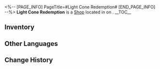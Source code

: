 <%-- [PAGE_INFO]
PageTitle=#Light Cone Redemption#
[END_PAGE_INFO] --%>
{{Stub}}
{{Location Infobox
|title    = {{Icon/White|Icon Shop Starlight Exchange.png}} Light Cone Redemption
|image    = Shop Light Cone Redemption.png
|type     = Shop
|world    = <!--to be added-->
|region   = 
|area     = <!--to be added-->
|subarea  = 
}}
{{Description|{{tx}}}}
'''Light Cone Redemption''' is a [[Shop]] located in <!--area--> on <!--world-->.
<!--
It is operated by [[<shopkeeper>]].
-->
__TOC__

==Inventory==
{{Shop|shop=Light Cone Redemption|currency=Light Cone Memory Shard|total=1
|Past Self in Mirror ;; 4 ;; inf
|She Already Shut Her Eyes ;; 4 ;; inf
|The Unreachable Side ;; 4 ;; inf
|Echoes of the Coffin ;; 4 ;; inf
|In the Night ;; 4 ;; inf
|Night on the Milky Way ;; 4 ;; inf
|Something Irreplaceable ;; 4 ;; inf
|But the Battle Isn't Over ;; 4 ;; inf
|In the Name of the World ;; 4 ;; inf
|Moment of Victory ;; 4 ;; inf
|Sleep Like the Dead ;; 4 ;; inf
|Time Waits for No One ;; 4 ;; inf
}}
<!--
==Location==
{{Map Embed|<map name>|<marker id>}}
--><!--
==Achievements==
{{Achievements by Category Table|topic=Light Cone Redemption}}
-->
==Other Languages==
{{Other Languages
|en   = Light Cone Redemption
|zhs  = 光锥兑换
|zht  = 光錐兌換
|ja   = 光円錐交換
|ko   = 광추 교환
|es   = Canje de cono de luz
|fr   = Échange de cônes de lumière
|ru   = Обмен Светового конуса
|th   = แลกรับ Light Cone
|vi   = Đổi Nón Ánh Sáng
|de   = Lichtkegel-Tausch
|id   = Penukaran Light Cone
|pt   = Resgate de Cone de Luz
}}

==Change History==
{{Change History|3.2}}